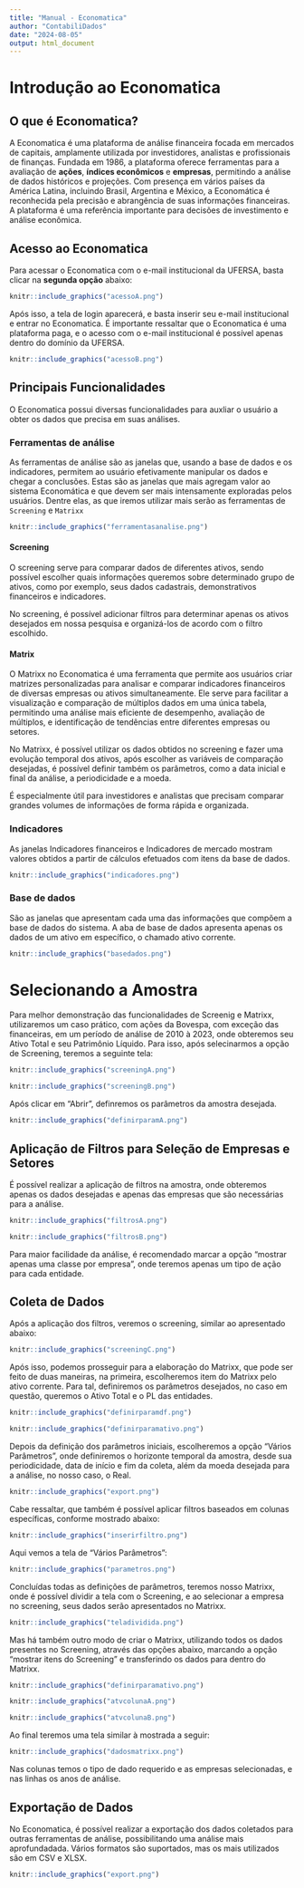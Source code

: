 ```yaml
---
title: "Manual - Economatica"
author: "ContabiliDados"
date: "2024-08-05"
output: html_document
---
```


# Introdução ao Economatica

## O que é Economatica?

A Economatica é uma plataforma de análise financeira focada em mercados de capitais, amplamente utilizada por investidores, analistas e profissionais de finanças. Fundada em 1986, a plataforma oferece ferramentas para a avaliação de **ações**, **índices econômicos** e **empresas**, permitindo a análise de dados históricos e projeções. 
Com presença em vários países da América Latina, incluindo Brasil, Argentina e México, a Economática é reconhecida pela precisão e abrangência de suas informações financeiras. A plataforma é uma referência importante para decisões de investimento e análise econômica.

## Acesso ao Economatica

Para acessar o Economatica com o e-mail institucional da UFERSA, basta clicar na **segunda opção** abaixo:	

```r
knitr::include_graphics("acessoA.png")
```

Após isso, a tela de login aparecerá, e basta inserir seu e-mail institucional e entrar no Economatica. É importante ressaltar que o Economatica é uma plataforma paga, e o acesso com o e-mail institucional é possível apenas dentro do domínio da UFERSA.

```r
knitr::include_graphics("acessoB.png")
```

## Principais Funcionalidades

O Economatica possui diversas funcionalidades para auxliar o usuário a obter os dados que precisa em suas análises. 

### Ferramentas de análise

As ferramentas de análise são as janelas que, usando a base de dados e os indicadores, permitem ao usuário efetivamente manipular os dados e chegar a conclusões. Estas são as janelas que mais agregam valor ao sistema Economática e que devem ser mais intensamente exploradas pelos usuários.
Dentre elas, as que iremos utilizar mais serão as ferramentas de `Screening` e `Matrixx`

```r
knitr::include_graphics("ferramentasanalise.png")
```

#### Screening

O screening serve para comparar dados de diferentes ativos, sendo possível escolher quais informações queremos sobre determinado grupo de ativos, como por exemplo, seus dados cadastrais, demonstrativos financeiros e indicadores.

No screening, é possível adicionar filtros para determinar apenas os ativos desejados em nossa pesquisa e organizá-los de acordo com o filtro escolhido.

#### Matrix

O Matrixx no Economatica é uma ferramenta que permite aos usuários criar matrizes personalizadas para analisar e comparar indicadores financeiros de diversas empresas ou ativos simultaneamente. Ele serve para facilitar a visualização e comparação de múltiplos dados em uma única tabela, permitindo uma análise mais eficiente de desempenho, avaliação de múltiplos, e identificação de tendências entre diferentes empresas ou setores. 

No Matrixx, é possível utilizar os dados obtidos no screening e fazer uma evolução temporal dos ativos, após escolher as variáveis de comparação desejadas, é possível definir também os parâmetros, como a data inicial e final da análise, a periodicidade e a moeda.

É especialmente útil para investidores e analistas que precisam comparar grandes volumes de informações de forma rápida e organizada.

### Indicadores

As janelas Indicadores financeiros e Indicadores de mercado mostram valores obtidos a partir de cálculos efetuados com itens da base de dados.

```r
knitr::include_graphics("indicadores.png")
```

### Base de dados

São as janelas que apresentam cada uma das informações que compõem a base de dados do sistema. A aba de base de dados apresenta apenas os dados de um ativo em específico, o chamado ativo corrente.

```r
knitr::include_graphics("basedados.png")
```

# Selecionando a Amostra

Para melhor demonstração das funcionalidades de Screenig e Matrixx, utilizaremos um caso prático, com ações da Bovespa, com exceção das financeiras, em um período de análise de 2010 à 2023, onde obteremos seu Ativo Total e seu Patrimônio Líquido. Para isso, após selecinarmos a opção de Screening, teremos a seguinte tela:

```r
knitr::include_graphics("screeningA.png")
```

```r
knitr::include_graphics("screeningB.png")
```

Após clicar em "Abrir", definremos os parâmetros da amostra desejada.

```r
knitr::include_graphics("definirparamA.png")
```


## Aplicação de Filtros para Seleção de Empresas e Setores

É possível realizar a aplicação de filtros na amostra, onde obteremos apenas os dados desejadas e apenas das empresas que são necessárias para a análise.

```r
knitr::include_graphics("filtrosA.png")
```
```r
knitr::include_graphics("filtrosB.png")
```

Para maior facilidade da análise, é recomendado marcar a opção "mostrar apenas uma classe por empresa", onde teremos apenas um tipo de ação para cada entidade.

## Coleta de Dados

Após a aplicação dos filtros, veremos o screening, similar ao apresentado abaixo:

```r
knitr::include_graphics("screeningC.png")
```

Após isso, podemos prosseguir para a elaboração do Matrixx, que pode ser feito de duas maneiras, na primeira, escolheremos item do Matrixx pelo ativo corrente. Para tal, definiremos os parâmetros desejados, no caso em questão, queremos o Ativo Total e o PL das entidades.

```r
knitr::include_graphics("definirparamdf.png")
```

```r
knitr::include_graphics("definirparamativo.png")
```

Depois da definição dos parâmetros iniciais, escolheremos a opção "Vários Parâmetros", onde definiremos o horizonte temporal da amostra, desde sua periodicidade, data de início e fim da coleta, além da moeda desejada para a análise, no nosso caso, o Real.

```r
knitr::include_graphics("export.png")
```

Cabe ressaltar, que também é possível aplicar filtros baseados em colunas específicas, conforme mostrado abaixo:

```r
knitr::include_graphics("inserirfiltro.png")
```

Aqui vemos a tela de "Vários Parâmetros":

```r
knitr::include_graphics("parametros.png")
```

Concluídas todas as definições de parâmetros, teremos nosso Matrixx, onde é possível dividir a tela com o Screening, e ao selecionar a empresa no screening, seus dados serão apresentados no Matrixx.

```r
knitr::include_graphics("teladividida.png")
```

Mas há também outro modo de criar o Matrixx, utilizando todos os dados presentes no Screening, através das opções abaixo, marcando a opção "mostrar itens do Screening" e transferindo os dados para dentro do Matrixx.

```r
knitr::include_graphics("definirparamativo.png")
```

```r
knitr::include_graphics("atvcolunaA.png")
```

```r
knitr::include_graphics("atvcolunaB.png")
```

Ao final teremos uma tela similar à mostrada a seguir:

```r
knitr::include_graphics("dadosmatrixx.png")
```

Nas colunas temos o tipo de dado requerido e as empresas selecionadas, e nas linhas os anos de análise.

## Exportação de Dados

No Economatica, é possível realizar a exportação dos dados coletados para outras ferramentas de análise, possibilitando uma análise mais aprofundadada. Vários formatos são suportados, mas os mais utilizados são em CSV e XLSX.

```r
knitr::include_graphics("export.png")
```



